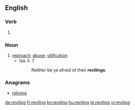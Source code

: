 ==English==

===Verb===
{{head|en}}

# {{present participle of|revile|lang=en}}

===Noun===
{{en-noun}}

# [[reproach]]; [[abuse]]; [[vilification]]
#* Isa. li. 7
#*: Neither be ye afraid of their '''revilings'''.

===Anagrams===
* [[reliving#English|reliving]]

[[de:reviling]]
[[fr:reviling]]
[[kn:reviling]]
[[hu:reviling]]
[[te:reviling]]
[[vi:reviling]]
